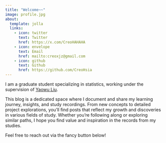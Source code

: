 ```yaml
---
title: "Welcome~~"
image: profile.jpg
about:
  template: jolla
  links:
    - icon: twitter
      text: Twitter
      href: https://x.com/CreoHAHAHA
    - icon: envelope
      text: Email
      href: mailto:creoxjz@gmail.com
    - icon: github
      text: Github
      href: https://github.com/CreoHsia
---
```

I am a graduate student specializing in statistics, working under the supervision of [Yaowu Liu](https://yaowuliu.github.io).

This blog is a dedicated space where I document and share my learning journey, insights, and study recordings. From new concepts to detailed project explorations, you’ll find posts that reflect my growth and discoveries in various fields of study. 
Whether you’re following along or exploring similar paths, I hope you find value and inspiration in the records from my studies. 

Feel free to reach out via the fancy button below!